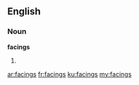 ==English==

===Noun===
'''facings'''

# {{plural of|[[facing]]}}

[[ar:facings]]
[[fr:facings]]
[[ku:facings]]
[[my:facings]]
